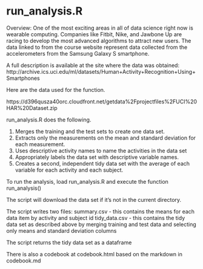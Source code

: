 run_analysis.R
========================================================
Overview:
One of the most exciting areas in all of data science right now is wearable computing.
Companies like Fitbit, Nike, and Jawbone Up are racing 
to develop the most advanced algorithms to attract new users. The data linked to from 
the course website represent data collected from the accelerometers from the Samsung Galaxy S smartphone. 

A full description is available at the site where the data was obtained:
  http://archive.ics.uci.edu/ml/datasets/Human+Activity+Recognition+Using+Smartphones

Here are the data used for the function.
  
  https://d396qusza40orc.cloudfront.net/getdata%2Fprojectfiles%2FUCI%20HAR%20Dataset.zip 


 run_analysis.R does the following. 

 1. Merges the training and the test sets to create one data set.
 2. Extracts only the measurements on the mean and standard deviation for each measurement. 
 3. Uses descriptive activity names to name the activities in the data set
 4. Appropriately labels the data set with descriptive variable names. 
 5. Creates a second, independent tidy data set with the average of each variable for each activity and each subject. 


To run the analysis, load run_analysis.R and execute the function run_analysis()

The script will download the data set if it's not in the current directory.

The script writes two files:
  summary.csv - this contains the means for each data item by activity and subject id
  tidy_data.csv - this contains the tidy data set as described above by merging training and test data and selecting only means and standard deviation columns
  
The script returns the tidy data set as a dataframe

There is also a codebook at codebook.html based on the markdown in codebook.md

